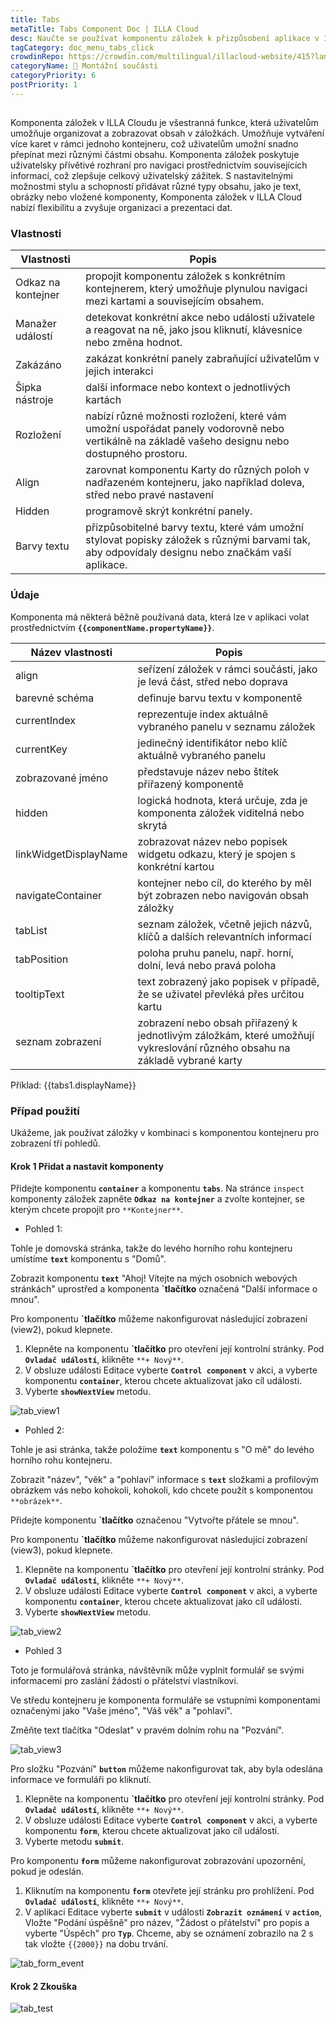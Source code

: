 ```yaml
---
title: Tabs
metaTitle: Tabs Component Doc | ILLA Cloud
desc: Naučte se používat komponentu záložek k přizpůsobení aplikace v ILLA Cloudu.
tagCategory: doc_menu_tabs_click
crowdinRepo: https://crowdin.com/multilingual/illacloud-website/415?languages=cs&filter=basic&value=0
categoryName: 🧬 Montážní součásti
categoryPriority: 6
postPriority: 1
---
```


## <h2 hidden>Co jsou Tabsy?</h2>

Komponenta záložek v ILLA Cloudu je všestranná funkce, která uživatelům umožňuje organizovat a zobrazovat obsah v záložkách. Umožňuje vytváření více karet v rámci jednoho kontejneru, což uživatelům umožní snadno přepínat mezi různými částmi obsahu. Komponenta záložek poskytuje uživatelsky přívětivé rozhraní pro navigaci prostřednictvím souvisejících informací, což zlepšuje celkový uživatelský zážitek. S nastavitelnými možnostmi stylu a schopností přidávat různé typy obsahu, jako je text, obrázky nebo vložené komponenty, Komponenta záložek v ILLA Cloud nabízí flexibilitu a zvyšuje organizaci a prezentaci dat.

### Vlastnosti

| Vlastnosti                 | Popis                                                                                                                                                             |
| -------------------------- | ----------------------------------------------------------------------------------------------------------------------------------------------------------------- |
| Odkaz na kontejner         | propojit komponentu záložek s konkrétním kontejnerem, který umožňuje plynulou navigaci mezi kartami a souvisejícím obsahem.                                       |
| Manažer událostí           | detekovat konkrétní akce nebo události uživatele a reagovat na ně, jako jsou kliknutí, klávesnice nebo změna hodnot.                                              |
| Zakázáno                   | zakázat konkrétní panely zabraňující uživatelům v jejich interakci                                                                                                |
| Šipka nástroje             | další informace nebo kontext o jednotlivých kartách                                                                                                               |
| Rozložení                  | nabízí různé možnosti rozložení, které vám umožní uspořádat panely vodorovně nebo vertikálně na základě vašeho designu nebo dostupného prostoru.                  |
| Align                      | zarovnat komponentu Karty do různých poloh v nadřazeném kontejneru, jako například doleva, střed nebo pravé nastavení                                             |
| Hidden                     | programově skrýt konkrétní panely.                                                                                                                                |
| Barvy textu                | přizpůsobitelné barvy textu, které vám umožní stylovat popisky záložek s různými barvami tak, aby odpovídaly designu nebo značkám vaší aplikace.                  |

### Údaje

Komponenta má některá běžně používaná data, která lze v aplikaci volat prostřednictvím **`{{componentName.propertyName}}`**.

| Název vlastnosti              | Popis                                                                                                                         |
| ----------------------------- | ----------------------------------------------------------------------------------------------------------------------------- |
| align                         | seřízení záložek v rámci součásti, jako je levá část, střed nebo doprava                                                      |
| barevné schéma                | definuje barvu textu v komponentě                                                                                             |
| currentIndex                  | reprezentuje index aktuálně vybraného panelu v seznamu záložek                                                                |
| currentKey                    | jedinečný identifikátor nebo klíč aktuálně vybraného panelu                                                                   |
| zobrazované jméno             | představuje název nebo štítek přiřazený komponentě                                                                            |
| hidden                        | logická hodnota, která určuje, zda je komponenta záložek viditelná nebo skrytá                                                |
| linkWidgetDisplayName         | zobrazovat název nebo popisek widgetu odkazu, který je spojen s konkrétní kartou                                              |
| navigateContainer             | kontejner nebo cíl, do kterého by měl být zobrazen nebo navigován obsah záložky                                               |
| tabList                       | seznam záložek, včetně jejich názvů, klíčů a dalších relevantních informací                                                   |
| tabPosition                   | poloha pruhu panelu, např. horní, dolní, levá nebo pravá poloha                                                               |
| tooltipText                   | text zobrazený jako popisek v případě, že se uživatel převléká přes určitou kartu                                             |
| seznam zobrazení              | zobrazení nebo obsah přiřazený k jednotlivým záložkám, které umožňují vykreslování různého obsahu na základě vybrané karty    |

Příklad: {{tabs1.displayName}}

### Případ použití

Ukážeme, jak používat záložky v kombinaci s komponentou kontejneru pro zobrazení tří pohledů.

#### Krok 1 Přidat a nastavit komponenty

Přidejte komponentu **`container`** a komponentu **`tabs`**. Na stránce `inspect` komponenty záložek zapněte **`Odkaz na kontejner`** a zvolte kontejner, se kterým chcete propojit pro `**Kontejner**`.

-   Pohled 1:

Tohle je domovská stránka, takže do levého horního rohu kontejneru umístíme **`text`** komponentu s "Domů".

Zobrazit komponentu **`text`** "Ahoj! Vítejte na mých osobních webových stránkách" uprostřed a komponenta **\`tlačítko** označená "Další informace o mnou".

Pro komponentu **\`tlačítko** můžeme nakonfigurovat následující zobrazení (view2), pokud klepnete.

1.  Klepněte na komponentu **\`tlačítko** pro otevření její kontrolní stránky. Pod **`Ovladač událostí`**, klikněte `**+ Nový**`.
2.  V obsluze události Editace vyberte **`Control component`** v akci, a vyberte komponentu **`container`**, kterou chcete aktualizovat jako cíl události.
3.  Vyberte **`showNextView`** metodu.

![tab_view1](https://cdn.illacloud.com/official-website/img/docs/tab_view1.jpg)

-   Pohled 2:

Tohle je asi stránka, takže položíme **`text`** komponentu s "O mě" do levého horního rohu kontejneru.

Zobrazit "název", "věk" a "pohlaví" informace s **`text`** složkami a profilovým obrázkem vás nebo kohokoli, kohokoli, kdo chcete použít s komponentou `**obrázek**`.

Přidejte komponentu **\`tlačítko** označenou "Vytvořte přátele se mnou".

Pro komponentu **\`tlačítko** můžeme nakonfigurovat následující zobrazení (view3), pokud klepnete.

1.  Klepněte na komponentu **\`tlačítko** pro otevření její kontrolní stránky. Pod **`Ovladač událostí`**, klikněte `**+ Nový**`.
2.  V obsluze události Editace vyberte **`Control component`** v akci, a vyberte komponentu **`container`**, kterou chcete aktualizovat jako cíl události.
3.  Vyberte **`showNextView`** metodu.

![tab_view2](https://cdn.illacloud.com/official-website/img/docs/tab_view2.jpg)

-   Pohled 3

Toto je formulářová stránka, návštěvník může vyplnit formulář se svými informacemi pro zaslání žádosti o přátelství vlastníkovi.

Ve středu kontejneru je komponenta formuláře se vstupními komponentami označenými jako "Vaše jméno", "Váš věk" a "pohlaví".

Změňte text tlačítka "Odeslat" v pravém dolním rohu na "Pozvání".

![tab_view3](https://cdn.illacloud.com/official-website/img/docs/tab_view3.jpg)

Pro složku "Pozvání" **`button`** můžeme nakonfigurovat tak, aby byla odeslána informace ve formuláři po kliknutí.

1.  Klepněte na komponentu **\`tlačítko** pro otevření její kontrolní stránky. Pod **`Ovladač událostí`**, klikněte `**+ Nový**`.
2.  V obsluze události Editace vyberte **`Control component`** v akci, a vyberte komponentu **`form`**, kterou chcete aktualizovat jako cíl události.
3.  Vyberte metodu **`submit`**.

Pro komponentu **`form`** můžeme nakonfigurovat zobrazování upozornění, pokud je odeslán.

1.  Kliknutím na komponentu **`form`** otevřete její stránku pro prohlížení. Pod **`Ovladač událostí`**, klikněte `**+ Nový**`.
2.  V aplikaci Editace vyberte **`submit`** v události **`Zobrazit oznámení`** v **`action`**, Vložte "Podání úspěšně" pro název, "Žádost o přátelství" pro popis a vyberte "Úspěch" pro **`Typ`**. Chceme, aby se oznámení zobrazilo na 2 s tak vložte `{{2000}}` na dobu trvání.

![tab_form_event](https://cdn.illacloud.com/official-website/img/docs/tab_form_event.jpg)

#### Krok 2 Zkouška

![tab_test](https://cdn.illacloud.com/official-website/img/docs/tab_test.gif)
